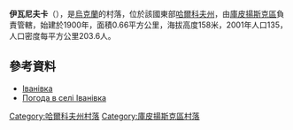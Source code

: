 {{coord|49|39|50|N|37|53|23|E|scale:100000_region:UA|display=title}}

'''伊瓦尼夫卡'''（{{lang-uk|Іванівка}}），是[[烏克蘭|烏克蘭]]的村落，位於該國東部[[哈爾科夫州|哈爾科夫州]]，由[[庫皮揚斯克區|庫皮揚斯克區]]負責管轄，始建於1900年，面積0.66平方公里，海拔高度158米，2001年人口135，人口密度每平方公里203.6人。

==參考資料==
*[http://gska2.rada.gov.ua/pls/z7502/A005?rdat1=28.11.2009&rf7571=33635 Іванівка]{{dead link|date=2017年11月 |bot=InternetArchiveBot |fix-attempted=yes }}
* [http://weather.in.ua/ua/har'kovskaja/9317 Погода в селі Іванівка] {{Wayback|url=http://weather.in.ua/ua/har%27kovskaja/9317 |date=20160919233143 }}

{{DEFAULTSORT:Іванівка}}
[[Category:哈爾科夫州村落|Category:哈爾科夫州村落]]
[[Category:庫皮揚斯克區村落|Category:庫皮揚斯克區村落]]


{{Kharkiv-geo-stub}}